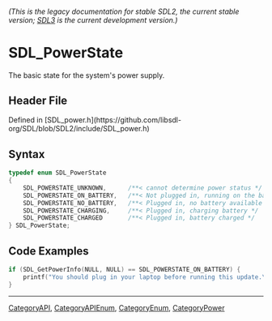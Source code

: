 ====== (This is the legacy documentation for stable SDL2, the current stable version; [https://wiki.libsdl.org/SDL3/ SDL3] is the current development version.) ======
= SDL_PowerState =

The basic state for the system's power supply.

== Header File ==

Defined in [SDL_power.h](https://github.com/libsdl-org/SDL/blob/SDL2/include/SDL_power.h)

== Syntax ==

<syntaxhighlight lang='c'>
typedef enum SDL_PowerState
{
    SDL_POWERSTATE_UNKNOWN,      /**< cannot determine power status */
    SDL_POWERSTATE_ON_BATTERY,   /**< Not plugged in, running on the battery */
    SDL_POWERSTATE_NO_BATTERY,   /**< Plugged in, no battery available */
    SDL_POWERSTATE_CHARGING,     /**< Plugged in, charging battery */
    SDL_POWERSTATE_CHARGED       /**< Plugged in, battery charged */
} SDL_PowerState;</syntaxhighlight>

== Code Examples ==

<syntaxhighlight lang='c++'>
if (SDL_GetPowerInfo(NULL, NULL) == SDL_POWERSTATE_ON_BATTERY) {
    printf("You should plug in your laptop before running this update.\n");
}
</syntaxhighlight>

----
[[CategoryAPI]], [[CategoryAPIEnum]], [[CategoryEnum]], [[CategoryPower]]


